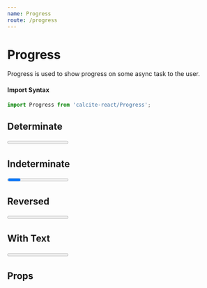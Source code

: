 ```yaml
---
name: Progress
route: /progress
---
```




# Progress

Progress is used to show progress on some async task to the user.

#### Import Syntax

```js
import Progress from 'calcite-react/Progress';
```

## Determinate

<Playground>
  <Progress type="determinate" value={0.4} />
</Playground>

## Indeterminate

<Playground>
  <Progress type="indeterminate" />
</Playground>

## Reversed

<Playground>
  <Progress reversed type="determinate" value={0.4} />
</Playground>

## With Text

<Playground>
  <Progress type="determinate" value={0.57} text="Reticulating Splines" />
</Playground>

## Props

<PropsTable of={Progress} />
